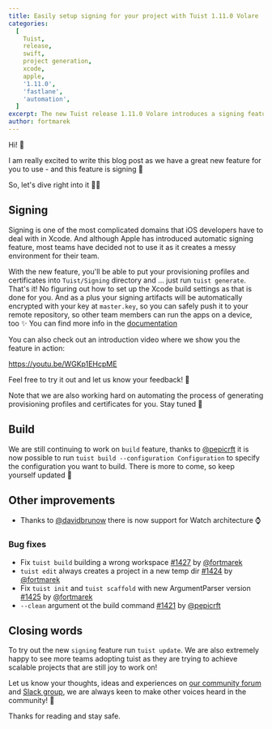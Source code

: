 ```yaml
---
title: Easily setup signing for your project with Tuist 1.11.0 Volare
categories:
  [
    Tuist,
    release,
    swift,
    project generation,
    xcode,
    apple,
    '1.11.0',
    'fastlane',
    'automation',
  ]
excerpt: The new Tuist release 1.11.0 Volare introduces a signing feature to help you with maintaining and integrating your signing artifacts.
author: fortmarek
---
```


Hi! 👋

I am really excited to write this blog post as we have a great new feature for you to use -
and this feature is signing 🔑

So, let's dive right into it 🏊‍♂️

## Signing

Signing is one of the most complicated domains that iOS developers
have to deal with in Xcode. And although Apple has introduced automatic signing feature,
most teams have decided not to use it as it creates a messy environment for their team.

With the new feature, you'll be able to put your provisioning profiles and certificates
into `Tuist/Signing` directory and ... just run `tuist generate`. That's it!
No figuring out how to set up the Xcode build settings as that is done for you.
And as a plus your signing artifacts will be automatically encrypted with
your key at `master.key`, so you can safely push it to your remote
repository, so other team members can run the apps on a device, too ✨
You can find more info in the [documentation](https://docs.tuist.io/commands/signing/)

You can also check out an introduction video where we
show you the feature in action:

https://youtu.be/WGKp1EHcpME

Feel free to try it out and let us know your feedback! 🙂

Note that we are also working hard on automating the process
of generating provisioning profiles and certificates for you. Stay tuned 👀

## Build

We are still continuing to work on `build` feature, thanks to [@pepicrft](https://github.com/pepicrft)
it is now possible to run `tuist build --configuration Configuration` to specify the configuration you want to build.
There is more to come, so keep yourself updated 📝

## Other improvements

- Thanks to [@davidbrunow](https://github.com/davidbrunow) there is now support for Watch architecture ⌚

### Bug fixes

- Fix `tuist build` building a wrong workspace [#1427](https://github.com/tuist/tuist/pull/1427) by [@fortmarek](https://github.com/fortmarek)
- `tuist edit` always creates a project in a new temp dir [#1424](https://github.com/tuist/tuist/pull/1424) by [@fortmarek](https://github.com/fortmarek)
- Fix `tuist init` and `tuist scaffold` with new ArgumentParser version [#1425](https://github.com/tuist/tuist/pull/1425) by [@fortmarek](https://github.com/fortmarek)
- `--clean` argument ot the build command [#1421](https://github.com/tuist/tuist/pull/1421) by [@pepicrft](https://github.com/pepicrft)

## Closing words

To try out the new `signing` feature run `tuist update`.
We are also extremely happy to see more teams adopting tuist
as they are trying to achieve scalable projects
that are still joy to work on!

Let us know your thoughts, ideas and experiences on [our community forum](https://community.tuist.io) and [Slack group](https://slack.tuist.io),
we are always keen to make other voices heard in the community! 🙂

Thanks for reading and stay safe.
